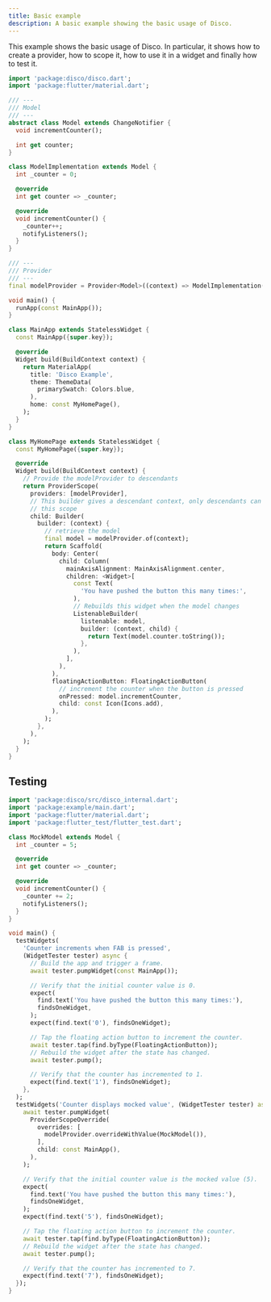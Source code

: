 ```yaml
---
title: Basic example
description: A basic example showing the basic usage of Disco.
---
```


<LinkCard title="Source code" description="Click here to view the full source code of this example" href="https://github.com/our-creativity/disco/tree/main/packages/disco/example" />

This example shows the basic usage of Disco.
In particular, it shows how to create a provider, how to scope it, how to use it in a widget and finally how to test it.

```dart
import 'package:disco/disco.dart';
import 'package:flutter/material.dart';

/// ---
/// Model
/// ---
abstract class Model extends ChangeNotifier {
  void incrementCounter();

  int get counter;
}

class ModelImplementation extends Model {
  int _counter = 0;

  @override
  int get counter => _counter;

  @override
  void incrementCounter() {
    _counter++;
    notifyListeners();
  }
}

/// ---
/// Provider
/// ---
final modelProvider = Provider<Model>((context) => ModelImplementation());

void main() {
  runApp(const MainApp());
}

class MainApp extends StatelessWidget {
  const MainApp({super.key});

  @override
  Widget build(BuildContext context) {
    return MaterialApp(
      title: 'Disco Example',
      theme: ThemeData(
        primarySwatch: Colors.blue,
      ),
      home: const MyHomePage(),
    );
  }
}

class MyHomePage extends StatelessWidget {
  const MyHomePage({super.key});

  @override
  Widget build(BuildContext context) {
    // Provide the modelProvider to descendants
    return ProviderScope(
      providers: [modelProvider],
      // This builder gives a descendant context, only descendants can access
      // this scope
      child: Builder(
        builder: (context) {
          // retrieve the model
          final model = modelProvider.of(context);
          return Scaffold(
            body: Center(
              child: Column(
                mainAxisAlignment: MainAxisAlignment.center,
                children: <Widget>[
                  const Text(
                    'You have pushed the button this many times:',
                  ),
                  // Rebuilds this widget when the model changes
                  ListenableBuilder(
                    listenable: model,
                    builder: (context, child) {
                      return Text(model.counter.toString());
                    },
                  ),
                ],
              ),
            ),
            floatingActionButton: FloatingActionButton(
              // increment the counter when the button is pressed
              onPressed: model.incrementCounter,
              child: const Icon(Icons.add),
            ),
          );
        },
      ),
    );
  }
}
```

## Testing

```dart
import 'package:disco/src/disco_internal.dart';
import 'package:example/main.dart';
import 'package:flutter/material.dart';
import 'package:flutter_test/flutter_test.dart';

class MockModel extends Model {
  int _counter = 5;

  @override
  int get counter => _counter;

  @override
  void incrementCounter() {
    _counter += 2;
    notifyListeners();
  }
}

void main() {
  testWidgets(
    'Counter increments when FAB is pressed',
    (WidgetTester tester) async {
      // Build the app and trigger a frame.
      await tester.pumpWidget(const MainApp());

      // Verify that the initial counter value is 0.
      expect(
        find.text('You have pushed the button this many times:'),
        findsOneWidget,
      );
      expect(find.text('0'), findsOneWidget);

      // Tap the floating action button to increment the counter.
      await tester.tap(find.byType(FloatingActionButton));
      // Rebuild the widget after the state has changed.
      await tester.pump();

      // Verify that the counter has incremented to 1.
      expect(find.text('1'), findsOneWidget);
    },
  );
  testWidgets('Counter displays mocked value', (WidgetTester tester) async {
    await tester.pumpWidget(
      ProviderScopeOverride(
        overrides: [
          modelProvider.overrideWithValue(MockModel()),
        ],
        child: const MainApp(),
      ),
    );

    // Verify that the initial counter value is the mocked value (5).
    expect(
      find.text('You have pushed the button this many times:'),
      findsOneWidget,
    );
    expect(find.text('5'), findsOneWidget);

    // Tap the floating action button to increment the counter.
    await tester.tap(find.byType(FloatingActionButton));
    // Rebuild the widget after the state has changed.
    await tester.pump();

    // Verify that the counter has incremented to 7.
    expect(find.text('7'), findsOneWidget);
  });
}
```
